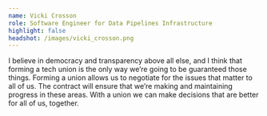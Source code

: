 ```yaml
---
name: Vicki Crosson
role: Software Engineer for Data Pipelines Infrastructure
highlight: false
headshot: /images/vicki_crosson.png
---
```

I believe in democracy and transparency above all else, and I think that forming a tech union is the only way we’re going to be guaranteed those things. Forming a union allows us to negotiate for the issues that matter to all of us. The contract will ensure that we’re making and maintaining progress in these areas. With a union we can make decisions that are better for all of us, together.

